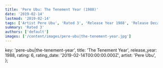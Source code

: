 ```yaml
---
title: 'Pere Ubu: The Tenement Year (1988)'
date: '2019-02-14'
lastmod: '2019-02-14'
tags: ['Artist Pere Ubu', 'Rated 3', 'Release Year 1988', 'Release Decade 1980']
summary: 'Rated 3'
authors: ['default']
images: ['/content/images/pere-ubu|the-tenement-year.jpg']
---
```


  key: 'pere-ubu|the-tenement-year',
  title: 'The Tenement Year',
  release_year: 1988,
  rating: 6,
  rating_date: '2019-02-14T00:00:00.000Z',
  artist: 'Pere Ubu',
};

<MusicRating data={data} />

